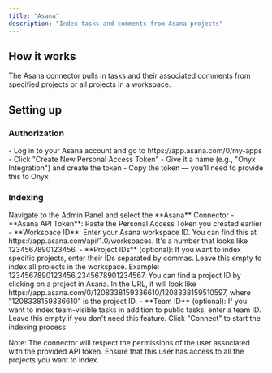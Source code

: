 ```yaml
---
title: "Asana"
description: "Index tasks and comments from Asana projects"
---
```


## How it works

The Asana connector pulls in tasks and their associated comments from specified projects or all projects in a workspace.

## Setting up

### Authorization

<Steps>
  <Step title="Create Personal Access Token">
    - Log in to your Asana account and go to https://app.asana.com/0/my-apps
    - Click "Create New Personal Access Token"
    - Give it a name (e.g., "Onyx Integration") and create the token
    - Copy the token — you'll need to provide this to Onyx
  </Step>
</Steps>

### Indexing

<Steps>
  <Step title="Open Asana connector">
    Navigate to the Admin Panel and select the **Asana** Connector
  </Step>

  <Step title="Provide configuration">
    - **Asana API Token**: Paste the Personal Access Token you created earlier
    - **Workspace ID**: Enter your Asana workspace ID. You can find this at https://app.asana.com/api/1.0/workspaces. It's a number that looks like 1234567890123456.
    - **Project IDs** (optional): If you want to index specific projects, enter their IDs separated by commas. Leave this empty to index all projects in the workspace. Example: 1234567890123456,2345678901234567. You can find a project ID by clicking on a project in Asana. In the URL, it will look like https://app.asana.com/0/1208338159336610/1208338159510597, where "1208338159336610" is the project ID.
    - **Team ID** (optional): If you want to index team-visible tasks in addition to public tasks, enter a team ID.
    Leave this empty if you don't need this feature.
  </Step>

  <Step title="Start indexing">
    Click "Connect" to start the indexing process
  </Step>
</Steps>

Note: The connector will respect the permissions of the user associated with the provided API token.
Ensure that this user has access to all the projects you want to index.
